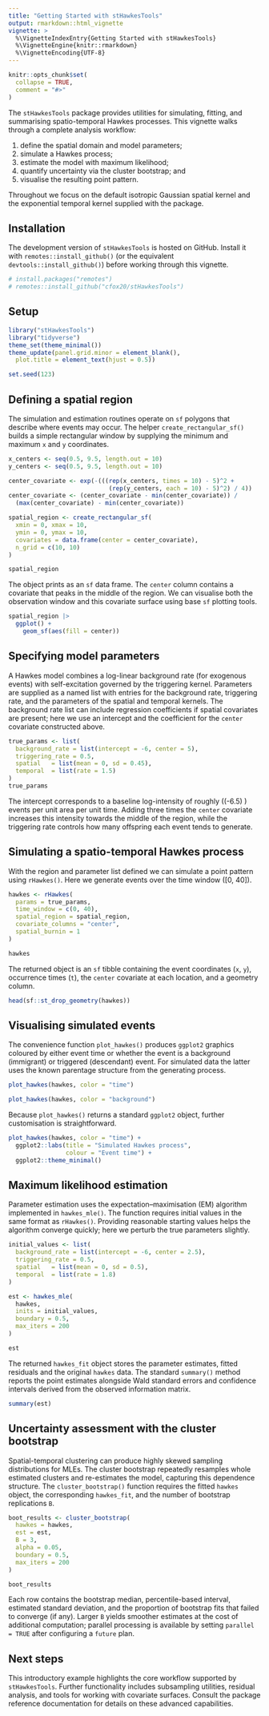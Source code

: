 ```yaml
---
title: "Getting Started with stHawkesTools"
output: rmarkdown::html_vignette
vignette: >
  %\VignetteIndexEntry{Getting Started with stHawkesTools}
  %\VignetteEngine{knitr::rmarkdown}
  %\VignetteEncoding{UTF-8}
---
```


```r
knitr::opts_chunk$set(
  collapse = TRUE,
  comment = "#>"
)
```

The `stHawkesTools` package provides utilities for simulating, fitting, and
summarising spatio-temporal Hawkes processes.  This vignette walks through a
complete analysis workflow:

1. define the spatial domain and model parameters;
2. simulate a Hawkes process;
3. estimate the model with maximum likelihood;
4. quantify uncertainty via the cluster bootstrap; and
5. visualise the resulting point pattern.

Throughout we focus on the default isotropic Gaussian spatial kernel and the
exponential temporal kernel supplied with the package.

## Installation

The development version of `stHawkesTools` is hosted on GitHub.  Install it
with `remotes::install_github()` (or the equivalent `devtools::install_github()`)
before working through this vignette.

```r
# install.packages("remotes")
# remotes::install_github("cfox20/stHawkesTools")
```

## Setup

```r
library("stHawkesTools")
library("tidyverse")
theme_set(theme_minimal())
theme_update(panel.grid.minor = element_blank(), 
  plot.title = element_text(hjust = 0.5))

set.seed(123)
```

## Defining a spatial region

The simulation and estimation routines operate on `sf` polygons that describe
where events may occur.  The helper `create_rectangular_sf()` builds a simple
rectangular window by supplying the minimum and maximum `x` and `y`
coordinates.

```r
x_centers <- seq(0.5, 9.5, length.out = 10)
y_centers <- seq(0.5, 9.5, length.out = 10)

center_covariate <- exp(-(((rep(x_centers, times = 10) - 5)^2 +
                            (rep(y_centers, each = 10) - 5)^2) / 4))
center_covariate <- (center_covariate - min(center_covariate)) /
  (max(center_covariate) - min(center_covariate))

spatial_region <- create_rectangular_sf(
  xmin = 0, xmax = 10,
  ymin = 0, ymax = 10,
  covariates = data.frame(center = center_covariate),
  n_grid = c(10, 10)
)

spatial_region
```

The object prints as an `sf` data frame.  The `center` column contains a
covariate that peaks in the middle of the region.  We can visualise both the
observation window and this covariate surface using base `sf` plotting tools.

```r
spatial_region |> 
  ggplot() +
    geom_sf(aes(fill = center))
```

## Specifying model parameters

A Hawkes model combines a log-linear background rate (for exogenous events) with
self-excitation governed by the triggering kernel.  Parameters are supplied as a
named list with entries for the background rate, triggering rate, and the
parameters of the spatial and temporal kernels.  The background rate list can
include regression coefficients if spatial covariates are present; here we use
an intercept and the coefficient for the `center` covariate constructed above.

```r
true_params <- list(
  background_rate = list(intercept = -6, center = 5),
  triggering_rate = 0.5,
  spatial   = list(mean = 0, sd = 0.45),
  temporal  = list(rate = 1.5)
)
true_params
```

The intercept corresponds to a baseline log-intensity of roughly
\(\exp(-6.5) \approx 0.0015\) events per unit area per unit time.  Adding three
times the `center` covariate increases this intensity towards the middle of the
region, while the triggering rate controls how many offspring each event tends
to generate.

## Simulating a spatio-temporal Hawkes process

With the region and parameter list defined we can simulate a point pattern using
`rHawkes()`.  Here we generate events over the time window \([0, 40]\).

```r
hawkes <- rHawkes(
  params = true_params,
  time_window = c(0, 40),
  spatial_region = spatial_region,
  covariate_columns = "center",
  spatial_burnin = 1
)

hawkes
```

The returned object is an `sf` tibble containing the event coordinates (`x`,
`y`), occurrence times (`t`), the `center` covariate at each location, and a
geometry column.

```r
head(sf::st_drop_geometry(hawkes))
```

## Visualising simulated events

The convenience function `plot_hawkes()` produces `ggplot2` graphics coloured by
either event time or whether the event is a background (immigrant) or triggered
(descendant) event.  For simulated data the latter uses the known parentage
structure from the generating process.

```r
plot_hawkes(hawkes, color = "time")
```

```r
plot_hawkes(hawkes, color = "background")
```

Because `plot_hawkes()` returns a standard `ggplot2` object, further
customisation is straightforward.

```r
plot_hawkes(hawkes, color = "time") +
  ggplot2::labs(title = "Simulated Hawkes process",
                colour = "Event time") +
  ggplot2::theme_minimal()
```

## Maximum likelihood estimation

Parameter estimation uses the expectation–maximisation (EM) algorithm implemented
in `hawkes_mle()`.  The function requires initial values in the same format as
`rHawkes()`.  Providing reasonable starting values helps the algorithm converge
quickly; here we perturb the true parameters slightly.

```r
initial_values <- list(
  background_rate = list(intercept = -6, center = 2.5),
  triggering_rate = 0.5,
  spatial   = list(mean = 0, sd = 0.5),
  temporal  = list(rate = 1.8)
)

est <- hawkes_mle(
  hawkes,
  inits = initial_values,
  boundary = 0.5,
  max_iters = 200
)

est
```

The returned `hawkes_fit` object stores the parameter estimates, fitted residuals
and the original `hawkes` data.  The standard `summary()` method reports the
point estimates alongside Wald standard errors and confidence intervals derived
from the observed information matrix.

```r
summary(est)
```

## Uncertainty assessment with the cluster bootstrap

Spatial-temporal clustering can produce highly skewed sampling distributions for
MLEs.  The cluster bootstrap repeatedly resamples whole estimated clusters and
re-estimates the model, capturing this dependence structure.  The
`cluster_bootstrap()` function requires the fitted `hawkes` object, the
corresponding `hawkes_fit`, and the number of bootstrap replications `B`.

```r
boot_results <- cluster_bootstrap(
  hawkes = hawkes,
  est = est,
  B = 3,
  alpha = 0.05,
  boundary = 0.5,
  max_iters = 200
)

boot_results
```

Each row contains the bootstrap median, percentile-based interval, estimated
standard deviation, and the proportion of bootstrap fits that failed to converge
(if any).  Larger `B` yields smoother estimates at the cost of additional
computation; parallel processing is available by setting `parallel = TRUE` after
configuring a `future` plan.

## Next steps

This introductory example highlights the core workflow supported by
`stHawkesTools`.  Further functionality includes subsampling utilities, residual
analysis, and tools for working with covariate surfaces.  Consult the package
reference documentation for details on these advanced capabilities.
